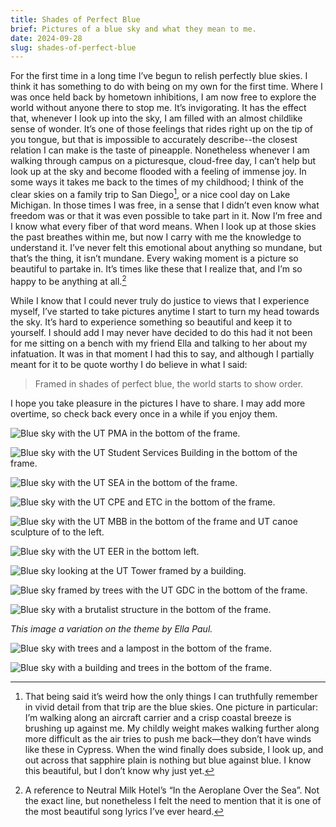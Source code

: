 ```yaml
---
title: Shades of Perfect Blue
brief: Pictures of a blue sky and what they mean to me.
date: 2024-09-28
slug: shades-of-perfect-blue
---
```



For the first time in a long time I’ve begun to relish perfectly blue skies. I think it has something to do with being on my own for the first time. Where I was once held back by hometown inhibitions, I am now free to explore the world without anyone there to stop me. It’s invigorating. It has the effect that, whenever I look up into the sky, I am filled with an almost childlike sense of wonder. It’s one of those feelings that rides right up on the tip of you tongue, but that is impossible to accurately describe--the closest relation I can make is the taste of pineapple. Nonetheless whenever I am walking through campus on a picturesque, cloud-free day, I can’t help but look up at the sky and become flooded with a feeling of immense joy. In some ways it takes me back to the times of my childhood; I think of the clear skies on a family trip to San Diego[^1], or a nice cool day on Lake Michigan. In those times I was free, in a sense that I didn’t even know what freedom was or that it was even possible to take part in it. Now I’m free and I know what every fiber of that word means. When I look up at those skies the past breathes within me, but now I carry with me the knowledge to understand it. I’ve never felt this emotional about anything so mundane, but that’s the thing, it isn’t mundane. Every waking moment is a picture so beautiful to partake in. It’s times like these that I realize that, and I’m so happy to be anything at all.[^2]

While I know that I could never truly do justice to views that I experience myself, I’ve started to take pictures anytime I start to turn my head towards the sky. It’s hard to experience something so beautiful and keep it to yourself. I should add I may never have decided to do this had it not been for me sitting on a bench with my friend Ella and talking to her about my infatuation. It was in that moment I had this to say, and although I partially meant for it to be quote worthy I do believe in what I said:

> Framed in shades of perfect blue, the world starts to show order.

I hope you take pleasure in the pictures I have to share. I may add more overtime, so check back every once in a while if you enjoy them.

![Blue sky with the UT PMA in the bottom of the frame.](../../assets/blues/IMG_6188.webp)

![Blue sky with the UT Student Services Building in the bottom of the frame.](../../assets/blues/IMG_6191.webp)

![Blue sky with the UT SEA in the bottom of the frame.](../../assets/blues/IMG_6193.webp)

![Blue sky with the UT CPE and ETC in the bottom of the frame.](../../assets/blues/IMG_6197.webp)

![Blue sky with the UT MBB in the bottom of the frame and UT canoe sculpture of to the left.](../../assets/blues/IMG_6199.webp)

![Blue sky with the UT EER in the bottom left.](../../assets/blues/IMG_6201.webp)

![Blue sky looking at the UT Tower framed by a building.](../../assets/blues/IMG_6203.webp)

![Blue sky framed by trees with the UT GDC in the bottom of the frame.](../../assets/blues/IMG_6227.webp)

![Blue sky with a brutalist structure in the bottom of the frame.](../../assets/blues/IMG_1401.webp)

*This image a variation on the theme by Ella Paul.*

![Blue sky with trees and a lampost in the bottom of the frame.](../../assets/blues/IMG_6252.webp)

![Blue sky with a building and trees in the bottom of the frame.](../../assets/blues/IMG_6274.webp)

[^1]: That being said it’s weird how the only things I can truthfully remember in vivid detail from that trip are the blue skies. One picture in particular: I’m walking along an aircraft carrier and a crisp coastal breeze is brushing up against me. My childly weight makes walking further along more difficult as the air tries to push me back—they don’t have winds like these in Cypress. When the wind finally does subside, I look up, and out across that sapphire plain is nothing but blue against blue. I know this beautiful, but I don’t know why just yet.

[^2]: A reference to Neutral Milk Hotel’s “In the Aeroplane Over the Sea”. Not the exact line, but nonetheless I felt the need to mention that it is one of the most beautiful song lyrics I’ve ever heard.

